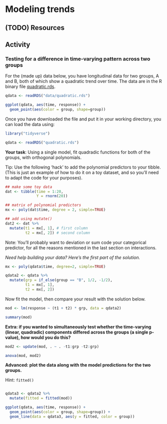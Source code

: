 # Modeling trends

## (TODO) Resources

## Activity

### Testing for a difference in time-varying pattern across two groups

:::{.try}

For the (made up) data below, you have longitudinal data for two groups, A and B, both of which show a quadratic trend over time. The data are in the R binary file [quadratic.rds](data/quadratic.rds){target="_download"}.

```r
qdata <- readRDS("data/quadratic.rds")
```

```r
ggplot(qdata, aes(time, response)) +
  geom_point(aes(color = group, shape=group))
```

Once you have downloaded the file and put it in your working directory, you can load the data using:

```r
library("tidyverse")

qdata <- readRDS("quadratic.rds")
```

**Your task**: Using a single model, fit quadradic functions for both of the groups, with orthogonal polynomials.

Tip: Use the following 'hack' to add the polynomial predictors to your tibble. (This is just an example of how to do it on a toy dataset, and so you'll need to adapt the code for your purposes).

```r
## make some toy data
dat <- tibble(time = 1:20,
              Y = rnorm(20))

## matrix of polynomial predictors
mx <- poly(dat$time, degree = 2, simple=TRUE)

## add using mutate()
dat2 <- dat %>%
  mutate(t1 = mx[, 1], # first column
         t2 = mx[, 2]) # second column
```

Note: You'll probably want to deviation or sum code your categorical predictor, for all the reasons mentioned in the last section on interactions.

*Need help building your data? Here's the first part of the solution.*

```r
mx <- poly(qdata$time, degree=2, simple=TRUE)

qdata2 <- qdata %>%
  mutate(grp = if_else(group == "B", 1/2, -1/2),
         t1 = mx[, 1],
         t2 = mx[, 2])         
```

Now fit the model, then compare your result with the solution below.

```r
mod <- lm(response ~ (t1 + t2) * grp, data = qdata2)

summary(mod)
```

**Extra: if you wanted to simultaneously test whether the time-varying (linear, quadradic) components differed across the groups (a single p-value), how would you do this?**

```r
mod2 <- update(mod, . ~ . -t1:grp -t2:grp)

anova(mod, mod2)
```

**Advanced: plot the data along with the model predictions for the two groups.**

Hint: `fitted()`

```r
```

```r
qdata3 <- qdata2 %>%
  mutate(fitted = fitted(mod))

ggplot(qdata, aes(time, response)) +
  geom_point(aes(color = group, shape=group)) +
  geom_line(data = qdata3, aes(y = fitted, color = group))
```

:::
